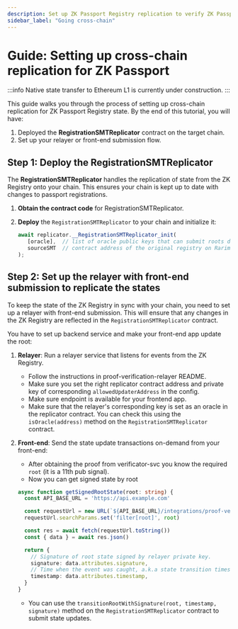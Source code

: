 ```yaml
---
description: Set up ZK Passport Registry replication to verify ZK Passport proofs on any EVM-compatible chain.
sidebar_label: "Going cross-chain"
---
```



# Guide: Setting up cross-chain replication for ZK Passport

:::info
Native state transfer to Ethereum L1 is currently under construction.
:::

This guide walks you through the process of setting up cross-chain replication for ZK Passport Registry state. By the end of this tutorial, you will have:

1. Deployed the **RegistrationSMTReplicator** contract on the target chain.
2. Set up your relayer or front-end submission flow.

## Step 1: Deploy the RegistrationSMTReplicator

The **RegistrationSMTReplicator** handles the replication of state from the ZK Registry onto your chain. This ensures your chain is kept up to date with changes to passport registrations.

1. **Obtain the contract code** for <OutLink href="https://github.com/rarimo/passport-contracts/blob/6812b70ca12209ccf1bb3179e1358dbcbe7e9f3e/contracts/sdk/RegistrationSMTReplicator.sol">RegistrationSMTReplicator</OutLink>.

2. **Deploy** the `RegistrationSMTReplicator` to your chain and initialize it:

   ```ts
   await replicator.__RegistrationSMTReplicator_init(
      [oracle],  // list of oracle public keys that can submit roots directly
      sourceSMT  // contract address of the original registry on Rarimo L2
   );
   ```

## Step 2: Set up the relayer with front-end submission to replicate the states

To keep the state of the ZK Registry in sync with your chain, you need to set up a relayer with front-end submission.
This will ensure that any changes in the ZK Registry are reflected in the `RegistrationSMTReplicator` contract.

You have to set up backend service and make your front-end app update the root:

1. **Relayer**: Run a relayer service that listens for events from the ZK Registry.

   - Follow the instructions in <OutLink href="https://github.com/rarimo/proof-verification-relayer">proof-verification-relayer README</OutLink>.
   - Make sure you set the right replicator contract address and private key of corresponding `allowedUpdaterAddress` in the config.
   - Make sure <OutLink href="https://rarimo.github.io/proof-verification-relayer/#tag/State/operation/GetState">endpoint</OutLink> is available for your frontend app.
   - Make sure that the relayer's corresponding key is set as an oracle in the replicator contract. You can check this using the <OutLink href="https://github.com/rarimo/passport-contracts/blob/6812b70ca12209ccf1bb3179e1358dbcbe7e9f3e/contracts/sdk/RegistrationSMTReplicator.sol#L152">`isOracle(address)`</OutLink> method on the `RegistrationSMTReplicator` contract.

2. **Front-end**: Send the state update transactions on-demand from your front-end:
   - After obtaining the proof from verificator-svc you know the required `root` (it is a <OutLink href="https://github.com/rarimo/passport-zk-circuits/?tab=readme-ov-file#query-circuit-public-signals">11th pub signal</OutLink>).
   - Now you can get signed state by root
   ```typescript
   async function getSignedRootState(root: string) {
     const API_BASE_URL = 'https://api.example.com'

     const requestUrl = new URL(`${API_BASE_URL}/integrations/proof-verification-relayer/v2/state`)
     requestUrl.searchParams.set('filter[root]', root)

     const res = await fetch(requestUrl.toString())
     const { data } = await res.json()

     return {
       // Signature of root state signed by relayer private key.
       signature: data.attributes.signature,
       // Time when the event was caught, a.k.a state transition timestamp
       timestamp: data.attributes.timestamp,
     }
   }
   ```
   - You can use the <OutLink href="https://github.com/rarimo/passport-contracts/blob/6812b70ca12209ccf1bb3179e1358dbcbe7e9f3e/contracts/sdk/RegistrationSMTReplicator.sol#L102">`transitionRootWithSignature(root, timestamp, signature)`</OutLink> method on the `RegistrationSMTReplicator` contract to submit state updates.
